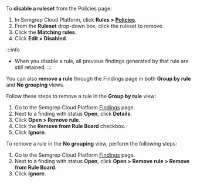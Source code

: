 To **disable a ruleset** from the Policies page:

1. In Semgrep Cloud Platform, click **Rules > [Policies](https://semgrep.dev/orgs/-/board)**.
2. From the **Ruleset** drop-down box, click the ruleset to remove.
3. Click the <i class="fas fa-check-square"></i> **Matching rules**.
4. Click **Edit > Disabled**.

:::info
- When you disable a rule, all previous findings generated by that rule are still retained.
:::

You can also **remove a rule** through the Findings page in both **Group by rule** and **No grouping** views. 

Follow these steps to remove a rule in the **Group by rule** view:

1. Go to the Semgrep Cloud Platform [Findings](https://semgrep.dev/orgs/-/findings?tab=open) page.
1. Next to a finding with status **Open**, click **<i class="fa-solid fa-window-restore"></i> Details**.
1. Click **Open > Remove rule**.
1. Click the **Remove from Rule Board** checkbox.
1. Click **Ignore**.

To remove a rule in the **No grouping** view, perform the following steps:

1. Go to the Semgrep Cloud Platform [Findings](https://semgrep.dev/orgs/-/findings?tab=open) page.
1. Next to a finding with status **Open**, click **Open > Remove rule > Remove from Rule Board**.
1. Click **Ignore**.
